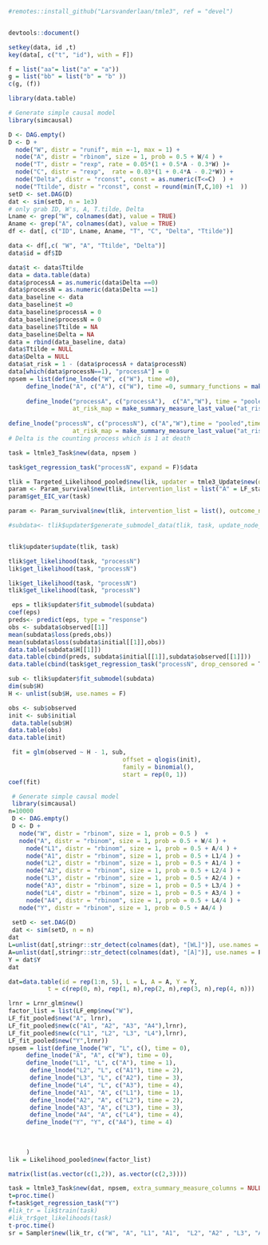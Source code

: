 
```r
#remotes::install_github("Larsvanderlaan/tmle3", ref = "devel")


devtools::document()
```
```r
setkey(data, id ,t)
key(data[, c("t", "id"), with = F])
```

```r

f = list("aa"= list("a" = "a"))
g = list("bb" = list("b" = "b" ))
c(g, (f))
```

```r
library(data.table)

# Generate simple causal model
library(simcausal)

D <- DAG.empty()
D <- D +
  node("W", distr = "runif", min =-1, max = 1) +
  node("A", distr = "rbinom", size = 1, prob = 0.5 + W/4 ) +
  node("T", distr = "rexp", rate = 0.05*(1 + 0.5*A - 0.3*W) )+
  node("C", distr = "rexp",  rate = 0.03*(1 + 0.4*A - 0.2*W)) +
  node("Delta", distr = "rconst", const = as.numeric(T<=C)  ) +
  node("Ttilde", distr = "rconst", const = round(min(T,C,10) +1  ))
setD <- set.DAG(D)
dat <- sim(setD, n = 1e3)
# only grab ID, W's, A, T.tilde, Delta
Lname <- grep("W", colnames(dat), value = TRUE)
Aname <- grep("A", colnames(dat), value = TRUE)
df <- dat[, c("ID", Lname, Aname, "T", "C", "Delta", "Ttilde")]

data <- df[,c( "W", "A", "Ttilde", "Delta")]
data$id = df$ID

data$t <- data$Ttilde 
data = data.table(data)
data$processA = as.numeric(data$Delta ==0)
data$processN = as.numeric(data$Delta ==1)
data_baseline <- data
data_baseline$t =0
data_baseline$processA = 0
data_baseline$processN = 0
data_baseline$Ttilde = NA
data_baseline$Delta = NA
data = rbind(data_baseline, data)
data$Ttilde = NULL
data$Delta = NULL
data$at_risk = 1 - (data$processA + data$processN)
data[which(data$processN==1), "processA"] = 0
npsem = list(define_lnode("W", c("W"), time =0), 
     define_lnode("A", c("A"), c("W"), time =0, summary_functions = make_summary_measure_baseline(c("W"))),
     
     define_lnode("processA", c("processA"),  c("A","W"), time = "pooled",times_to_pool = seq(1,max(data$t)), summary_functions = make_summary_measure_baseline(c("A", "W")),
                  at_risk_map = make_summary_measure_last_value("at_risk", strict_past  = T), missing_row_implies_not_at_risk = F),
     
define_lnode("processN", c("processN"), c("A","W"),time = "pooled",times_to_pool = seq(1,max(data$t)), summary_functions = make_summary_measure_baseline(c("A", "W")),
                  at_risk_map = make_summary_measure_last_value("at_risk", strict_past = T), missing_row_implies_not_at_risk = F))
# Delta is the counting process which is 1 at death
```





```r
task = ltmle3_Task$new(data, npsem )

task$get_regression_task("processN", expand = F)$data
```






```r
tlik = Targeted_Likelihood_pooled$new(lik, updater = tmle3_Update$new(one_dimensional = T,constrain_step=T, delta_epsilon = 0.1, maxit = 100))
param <- Param_survival$new(tlik, intervention_list = list("A" = LF_static$new("A", value = 1)), outcome_node = "processN")
param$get_EIC_var(task)
```


```r

param <- Param_survival$new(tlik, intervention_list = list(), outcome_node = "processN")

#subdata<- tlik$updater$generate_submodel_data(tlik, task, update_node_key = "processN")



```




```r

tlik$updater$update(tlik, task)
```

```r
tlik$get_likelihood(task, "processN")
lik$get_likelihood(task, "processN")
```


```r
lik$get_likelihood(task, "processN")
tlik$get_likelihood(task, "processN")
```


```r
 eps = tlik$updater$fit_submodel(subdata)
coef(eps)
preds<- predict(eps, type = "response")
obs <- subdata$observed[[1]]
mean(subdata$loss(preds,obs))
mean(subdata$loss(subdata$initial[[1]],obs))
data.table(subdata$H[[1]])
data.table(cbind(preds, subdata$initial[[1]],subdata$observed[[1]]))
data.table(cbind(task$get_regression_task("processN", drop_censored = T)$data[,processN],preds, subdata$observed[[1]]))
```

```r
sub <- tlik$updater$fit_submodel(subdata)
dim(sub$H)
H <- unlist(sub$H, use.names = F)

obs <- sub$observed
init <- sub$initial
 data.table(sub$H)
data.table(obs)
data.table(init)

 fit = glm(observed ~ H - 1, sub,
                                offset = qlogis(init),
                                family = binomial(),
                                start = rep(0, 1))
coef(fit)

```



```r

 # Generate simple causal model
 library(simcausal)
n=10000
 D <- DAG.empty()
 D <- D +
   node("W", distr = "rbinom", size = 1, prob = 0.5 )  +
   node("A", distr = "rbinom", size = 1, prob = 0.5 + W/4 ) +
     node("L1", distr = "rbinom", size = 1, prob = 0.5 + A/4 ) + 
     node("A1", distr = "rbinom", size = 1, prob = 0.5 + L1/4 ) +
     node("L2", distr = "rbinom", size = 1, prob = 0.5 + A1/4 ) + 
     node("A2", distr = "rbinom", size = 1, prob = 0.5 + L2/4 ) +
     node("L3", distr = "rbinom", size = 1, prob = 0.5 + A2/4 ) + 
     node("A3", distr = "rbinom", size = 1, prob = 0.5 + L3/4 ) +
     node("L4", distr = "rbinom", size = 1, prob = 0.5 + A3/4 ) + 
     node("A4", distr = "rbinom", size = 1, prob = 0.5 + L4/4 ) +
   node("Y", distr = "rbinom", size = 1, prob = 0.5 + A4/4 )
  
 setD <- set.DAG(D)
 dat <- sim(setD, n = n)
dat
L=unlist(dat[,stringr::str_detect(colnames(dat), "[WL]")], use.names = F)
A=unlist(dat[,stringr::str_detect(colnames(dat), "[A]")], use.names = F)
Y = dat$Y
dat
```

```r
dat=data.table(id = rep(1:n, 5), L = L, A = A, Y = Y, 
           t = c(rep(0, n), rep(1, n),rep(2, n),rep(3, n),rep(4, n)))
```

```r
lrnr = Lrnr_glm$new()
factor_list = list(LF_emp$new("W"),
LF_fit_pooled$new("A", lrnr),
LF_fit_pooled$new(c("A1", "A2", "A3", "A4"),lrnr),
LF_fit_pooled$new(c("L1", "L2", "L3", "L4"),lrnr),
LF_fit_pooled$new("Y",lrnr))
npsem = list(define_lnode("W", "L", c(), time = 0),
     define_lnode("A", "A", c("W"), time = 0),
     define_lnode("L1", "L", c("A"), time = 1),
      define_lnode("L2", "L", c("A1"), time = 2),
      define_lnode("L3", "L", c("A2"), time = 3),
      define_lnode("L4", "L", c("A3"), time = 4),
      define_lnode("A1", "A", c("L1"), time = 1),
      define_lnode("A2", "A", c("L2"), time = 2),
      define_lnode("A3", "A", c("L3"), time = 3),
      define_lnode("A4", "A", c("L4"), time = 4),
     define_lnode("Y", "Y", c("A4"), time = 4)
     
     
     
     )
lik = Likelihood_pooled$new(factor_list)
```

```r
matrix(list(as.vector(c(1,2)), as.vector(c(2,3))))
```
```r
task = ltmle3_Task$new(dat, npsem, extra_summary_measure_columns = NULL, thin =F)
t=proc.time()
f=task$get_regression_task("Y")
#lik_tr = lik$train(task)
#lik_tr$get_likelihoods(task)
t-proc.time()
sr = Sampler$new(lik_tr, c("W", "A", "L1", "A1",  "L2", "A2" , "L3", "A3" , "L4", "A4", "Y"), "W")

```













